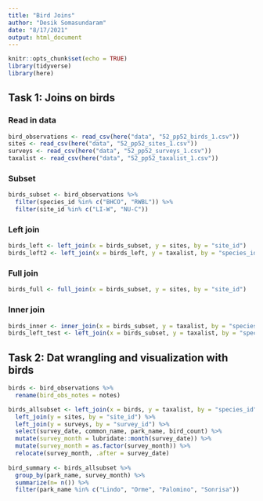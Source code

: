 ```yaml
---
title: "Bird Joins"
author: "Desik Somasundaram"
date: "8/17/2021"
output: html_document
---
```


```r
knitr::opts_chunk$set(echo = TRUE)
library(tidyverse)
library(here)
```

## Task 1: Joins on birds

### Read in data

```r
bird_observations <- read_csv(here("data", "52_pp52_birds_1.csv"))
sites <- read_csv(here("data", "52_pp52_sites_1.csv"))
surveys <- read_csv(here("data", "52_pp52_surveys_1.csv"))
taxalist <- read_csv(here("data", "52_pp52_taxalist_1.csv"))
```
### Subset

```r
birds_subset <- bird_observations %>% 
  filter(species_id %in% c("BHCO", "RWBL")) %>% 
  filter(site_id %in% c("LI-W", "NU-C"))
```

### Left join

```r
birds_left <- left_join(x = birds_subset, y = sites, by = "site_id") 
birds_left2 <- left_join(x = birds_left, y = taxalist, by = "species_id") 
```

### Full join

```r
birds_full <- full_join(x = birds_subset, y = sites, by = "site_id")
```

### Inner join

```r
birds_inner <- inner_join(x = birds_subset, y = taxalist, by = "species_id")
birds_left_test <- left_join(x = birds_subset, y = taxalist, by = "species_id")
```

## Task 2: Dat wrangling and visualization with birds

```r
birds <- bird_observations %>% 
  rename(bird_obs_notes = notes)

birds_allsubset <- left_join(x = birds, y = taxalist, by = "species_id") %>% 
  left_join(y = sites, by = "site_id") %>% 
  left_join(y = surveys, by = "survey_id") %>% 
  select(survey_date, common_name, park_name, bird_count) %>% 
  mutate(survey_month = lubridate::month(survey_date)) %>%
  mutate(survey_month = as.factor(survey_month)) %>% 
  relocate(survey_month, .after = survey_date)
  
bird_summary <- birds_allsubset %>% 
  group_by(park_name, survey_month) %>% 
  summarize(n= n()) %>% 
  filter(park_name %in% c("Lindo", "Orme", "Palomino", "Sonrisa"))



```

